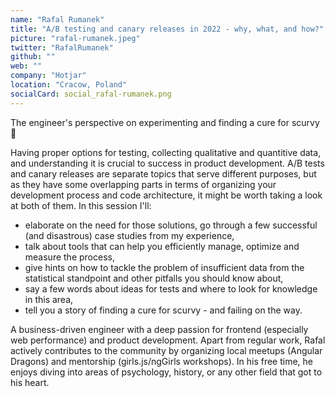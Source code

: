 ```yaml
---
name: "Rafal Rumanek"
title: "A/B testing and canary releases in 2022 - why, what, and how?"
picture: "rafal-rumanek.jpeg"
twitter: "RafalRumanek"
github: ""
web: ""
company: "Hotjar"
location: "Cracow, Poland"
socialCard: social_rafal-rumanek.png
---
```



<Youtube
  src="I4F6nM9SgBk"
  title="A/B testing and canary releases in 2022 - why, what, and how?"
/>

<Flickr
  title="Rafal Rumanek at JSConf Budapest 2022"
  href="https://www.flickr.com/photos/jsconfbp/albums/72177720299762519"
  image="https://live.staticflickr.com/65535/52143245439_307756a2e8_c.jpg"
/>

<p>
  The engineer's perspective on experimenting and finding a cure for scurvy 🚀
</p>

<p>
  Having proper options for testing, collecting qualitative and quantitive data, and understanding it is crucial to success in product development. A/B tests and canary releases are separate topics that serve different purposes, but as they have some overlapping parts in terms of organizing your development process and code architecture, it might be worth taking a look at both of them. In this session I'll:
</p>

<ul>
  <li>elaborate on the need for those solutions, go through a few successful (and disastrous) case studies from my experience,</li>
  <li>talk about tools that can help you efficiently manage, optimize and measure the process,</li>
  <li>give hints on how to tackle the problem of insufficient data from the statistical standpoint and other pitfalls you should know about,</li>
  <li>say a few words about ideas for tests and where to look for knowledge in this area,</li>
  <li>tell you a story of finding a cure for scurvy - and failing on the way.</li>
</ul>

<p>
  A business-driven engineer with a deep passion for frontend (especially web performance) and product development. Apart from regular work, Rafal actively contributes to the community by organizing local meetups (Angular Dragons) and mentorship (girls.js/ngGirls workshops). In his free time, he enjoys diving into areas of psychology, history, or any other field that got to his heart.
</p>
